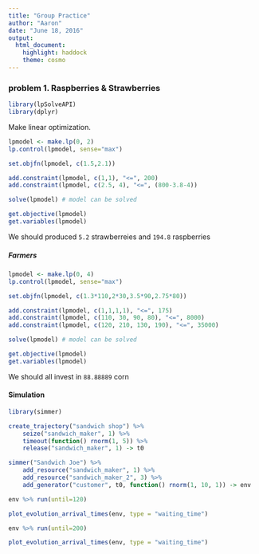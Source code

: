 ```yaml
---
title: "Group Practice"
author: "Aaron"
date: "June 18, 2016"
output: 
  html_document: 
    highlight: haddock
    theme: cosmo
---
```


### problem 1. Raspberries & Strawberries

```r

library(lpSolveAPI)
library(dplyr)

```

Make linear optimization. 

```r

lpmodel <- make.lp(0, 2)
lp.control(lpmodel, sense="max")

set.objfn(lpmodel, c(1.5,2.1))

add.constraint(lpmodel, c(1,1), "<=", 200)
add.constraint(lpmodel, c(2.5, 4), "<=", (800-3.8-4))
```

```r

solve(lpmodel) # model can be solved

get.objective(lpmodel)
get.variables(lpmodel)

```

We should produced `5.2` strawberreies and `194.8` raspberries 

##### Farmers 

```r

lpmodel <- make.lp(0, 4)
lp.control(lpmodel, sense="max")

set.objfn(lpmodel, c(1.3*110,2*30,3.5*90,2.75*80))

add.constraint(lpmodel, c(1,1,1,1), "<=", 175)
add.constraint(lpmodel, c(110, 30, 90, 80), "<=", 8000)
add.constraint(lpmodel, c(120, 210, 130, 190), "<=", 35000)

```


```r

solve(lpmodel) # model can be solved

get.objective(lpmodel)
get.variables(lpmodel)

```

We should all invest in `88.88889` corn

#### Simulation 

```r

library(simmer)

create_trajectory("sandwich shop") %>% 
    seize("sandwich_maker", 1) %>% 
    timeout(function() rnorm(1, 5)) %>% 
    release("sandwich_maker", 1) -> t0

```

```r

simmer("Sandwich Joe") %>% 
    add_resource("sandwich_maker", 1) %>% 
    add_resource("sandwich_maker_2", 3) %>% 
    add_generator("customer", t0, function() rnorm(1, 10, 1)) -> env

env %>% run(until=120)

```

```r

plot_evolution_arrival_times(env, type = "waiting_time")

```


```r

env %>% run(until=200)

```

```r

plot_evolution_arrival_times(env, type = "waiting_time")

```















